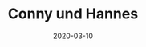 ---
title: Conny und Hannes
date: 2020-03-10
image: /images/hochzeitsblog/black/black26.jpg
width: 2000
height: 2000
category: Black
couple_category: 
weight: 7206
---